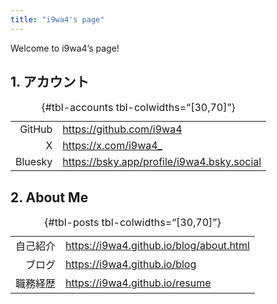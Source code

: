 ```yaml
---
title: "i9wa4's page"
---
```


Welcome to i9wa4's page!

## 1. アカウント

: {#tbl-accounts tbl-colwidths="[30,70]"}

|         |                                              |
| ---:    | :---                                         |
| GitHub  | <https://github.com/i9wa4>                   |
| X       | <https://x.com/i9wa4_>                       |
| Bluesky | <https://bsky.app/profile/i9wa4.bsky.social> |

## 2. About Me

: {#tbl-posts tbl-colwidths="[30,70]"}

|          |                                           |
| ---:     | :---                                      |
| 自己紹介 | <https://i9wa4.github.io/blog/about.html> |
| ブログ   | <https://i9wa4.github.io/blog>            |
| 職務経歴 | <https://i9wa4.github.io/resume>          |

<!-- | スライド | <https://i9wa4.github.io/slides> | -->

